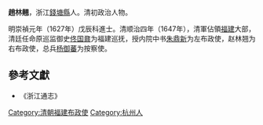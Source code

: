 '''趙林翹'''，浙江[[錢塘縣|錢塘縣]]人。清初政治人物。

明崇禎元年（1627年）戊辰科進士。清顺治四年（1647年），清軍佔領[[福建|福建]]大部，清廷任命原巡监御史[[佟国鼐|佟国鼐]]为福建巡抚，授内院中书[[朱鼎新|朱鼎新]]为左布政使，赵林翘为右布政使，总兵[[杨御蕃|杨御蕃]]为按察使。

==參考文獻==
*《浙江通志》

{{崇禎元年戊辰科殿試金榜}}
{{DEFAULTSORT:Zhao趙}}

[[Category:清朝福建布政使|Category:清朝福建布政使]]
[[Category:杭州人|Category:杭州人]]